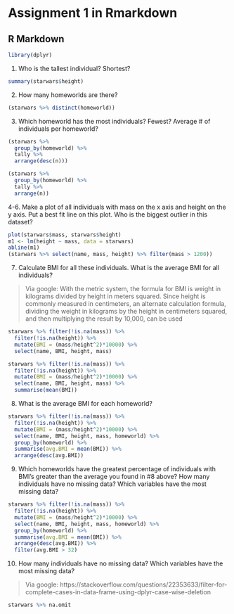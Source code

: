 # Assignment 1 in Rmarkdown

## R Markdown

```r
library(dplyr)
```


1. Who is the tallest individual? Shortest?

```r
summary(starwars$height)
```

2. How many homeworlds are there?

```r
(starwars %>% distinct(homeworld))
```


3. Which homeworld has the most individuals? Fewest? Average # of individuals per homeworld?

```r
(starwars %>% 
  group_by(homeworld) %>% 
  tally %>% 
  arrange(desc(n)))

(starwars %>% 
  group_by(homeworld) %>% 
  tally %>% 
  arrange(n))
```

4-6. Make a plot of all individuals with mass on the x axis and height on the y axis. Put a best fit line on this plot.  Who is the biggest outlier in this dataset?

```r
plot(starwars$mass, starwars$height)
m1 <- lm(height ~ mass, data = starwars)
abline(m1)
(starwars %>% select(name, mass, height) %>% filter(mass > 1200))
```

7. Calculate BMI for all these individuals. What is the average BMI for all individuals?

> Via google: With the metric system, the formula for BMI is weight in kilograms divided by height in meters squared. Since height is commonly measured in centimeters, an alternate calculation formula, dividing the weight in kilograms by the height in centimeters squared, and then multiplying the result by 10,000, can be used

```r
starwars %>% filter(!is.na(mass)) %>% 
  filter(!is.na(height)) %>% 
  mutate(BMI = (mass/height^2)*10000) %>% 
  select(name, BMI, height, mass) 

starwars %>% filter(!is.na(mass)) %>% 
  filter(!is.na(height)) %>% 
  mutate(BMI = (mass/height^2)*10000) %>% 
  select(name, BMI, height, mass) %>% 
  summarise(mean(BMI))

```

8. What is the average BMI for each homeworld?
    
```r
starwars %>% filter(!is.na(mass)) %>% 
  filter(!is.na(height)) %>% 
  mutate(BMI = (mass/height^2)*10000) %>% 
  select(name, BMI, height, mass, homeworld) %>% 
  group_by(homeworld) %>% 
  summarise(avg.BMI = mean(BMI)) %>% 
  arrange(desc(avg.BMI))

```
  
9. Which homeworlds have the greatest percentage of individuals with BMI’s greater than the average you found in #8 above?
    How many individuals have no missing data? Which variables have the most missing data?
    
```r
starwars %>% filter(!is.na(mass)) %>% 
  filter(!is.na(height)) %>% 
  mutate(BMI = (mass/height^2)*10000) %>% 
  select(name, BMI, height, mass, homeworld) %>% 
  group_by(homeworld) %>% 
  summarise(avg.BMI = mean(BMI)) %>% 
  arrange(desc(avg.BMI)) %>% 
  filter(avg.BMI > 32)
```
    
10. How many individuals have no missing data? Which variables have the most missing data?

> Via google: https://stackoverflow.com/questions/22353633/filter-for-complete-cases-in-data-frame-using-dplyr-case-wise-deletion

```r
starwars %>% na.omit
```


